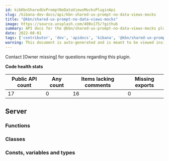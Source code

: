 ```yaml
---
id: kibKbnSharedUxPromptNoDataViewsMocksPluginApi
slug: /kibana-dev-docs/api/kbn-shared-ux-prompt-no-data-views-mocks
title: "@kbn/shared-ux-prompt-no-data-views-mocks"
image: https://source.unsplash.com/400x175/?github
summary: API docs for the @kbn/shared-ux-prompt-no-data-views-mocks plugin
date: 2022-08-01
tags: ['contributor', 'dev', 'apidocs', 'kibana', '@kbn/shared-ux-prompt-no-data-views-mocks']
warning: This document is auto-generated and is meant to be viewed inside our experimental, new docs system. Reach out in #docs-engineering for more info.
---
```




Contact [Owner missing] for questions regarding this plugin.

**Code health stats**

| Public API count  | Any count | Items lacking comments | Missing exports |
|-------------------|-----------|------------------------|-----------------|
| 17 | 0 | 16 | 0 |

## Server

### Functions
<DocDefinitionList data={kbnSharedUxPromptNoDataViewsMocksObj.server.functions}/>

### Classes
<DocDefinitionList data={kbnSharedUxPromptNoDataViewsMocksObj.server.classes}/>

### Consts, variables and types
<DocDefinitionList data={kbnSharedUxPromptNoDataViewsMocksObj.server.misc}/>

